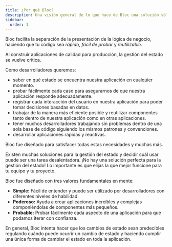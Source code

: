 ```yaml
---
title: ¿Por qué Bloc?
description: Una visión general de lo que hace de Bloc una solución sólida para la gestión de estado.
sidebar:
  order: 1
---
```


Bloc facilita la separación de la presentación de la lógica de negocio, haciendo que tu código sea _rápido_, _fácil de probar_ y _reutilizable_.

Al construir aplicaciones de calidad para producción, la gestión del estado se vuelve crítica.

Como desarrolladores queremos:

- saber en qué estado se encuentra nuestra aplicación en cualquier momento.
- probar fácilmente cada caso para asegurarnos de que nuestra aplicación responde adecuadamente.
- registrar cada interacción del usuario en nuestra aplicación para poder tomar decisiones basadas en datos.
- trabajar de la manera más eficiente posible y reutilizar componentes tanto dentro de nuestra aplicación como en otras aplicaciones.
- tener muchos desarrolladores trabajando sin problemas dentro de una sola base de código siguiendo los mismos patrones y convenciones.
- desarrollar aplicaciones rápidas y reactivas.

Bloc fue diseñado para satisfacer todas estas necesidades y muchas más.

Existen muchas soluciones para la gestión del estado y decidir cuál usar puede ser una tarea desalentadora. ¡No hay una solución perfecta para la gestión del estado! Lo importante es que elijas la que mejor funcione para tu equipo y tu proyecto.

Bloc fue diseñado con tres valores fundamentales en mente:

- **Simple:** Fácil de entender y puede ser utilizado por desarrolladores con diferentes niveles de habilidad.
- **Poderoso:** Ayuda a crear aplicaciones increíbles y complejas componiéndolas de componentes más pequeños.
- **Probable:** Probar fácilmente cada aspecto de una aplicación para que podamos iterar con confianza.

En general, Bloc intenta hacer que los cambios de estado sean predecibles regulando cuándo puede ocurrir un cambio de estado y haciendo cumplir una única forma de cambiar el estado en toda la aplicación.